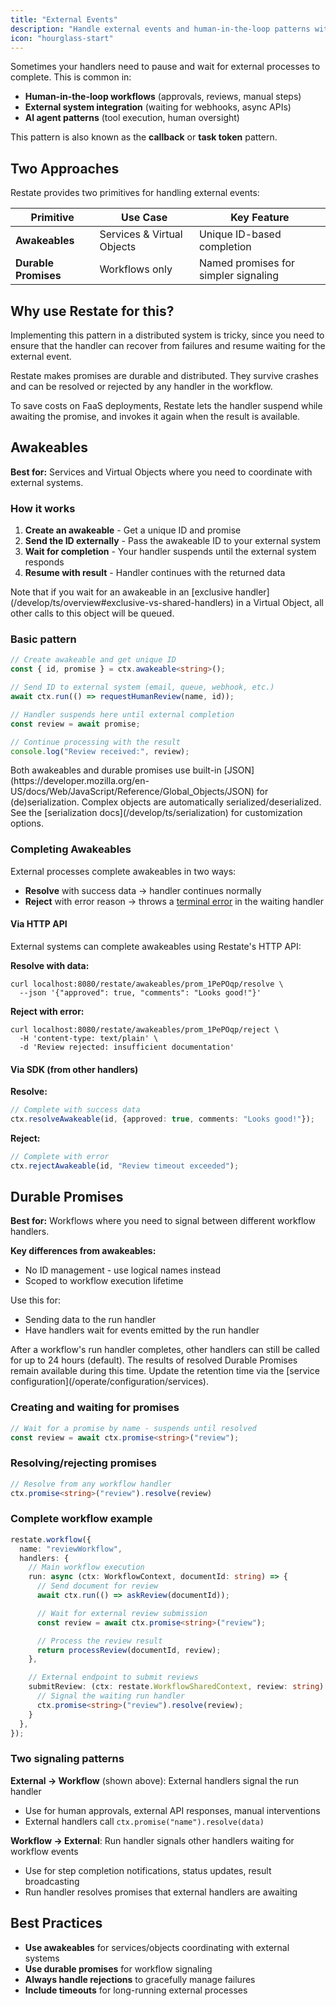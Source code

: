 ```yaml
---
title: "External Events"
description: "Handle external events and human-in-the-loop patterns with durable waiting primitives."
icon: "hourglass-start"
---
```


Sometimes your handlers need to pause and wait for external processes to complete. This is common in:

- **Human-in-the-loop workflows** (approvals, reviews, manual steps)
- **External system integration** (waiting for webhooks, async APIs)
- **AI agent patterns** (tool execution, human oversight)

This pattern is also known as the **callback** or **task token** pattern.

## Two Approaches

Restate provides two primitives for handling external events:

| Primitive | Use Case | Key Feature |
|-----------|----------|--------------|
| **Awakeables** | Services & Virtual Objects | Unique ID-based completion |
| **Durable Promises** | Workflows only | Named promises for simpler signaling |

## Why use Restate for this?

Implementing this pattern in a distributed system is tricky, since you need to ensure that the handler can recover from failures and resume waiting for the external event.

Restate makes promises are durable and distributed. They survive crashes and can be resolved or rejected by any handler in the workflow.

To save costs on FaaS deployments, Restate lets the handler suspend while awaiting the promise, and invokes it again when the result is available.

## Awakeables

**Best for:** Services and Virtual Objects where you need to coordinate with external systems.

### How it works

1. **Create an awakeable** - Get a unique ID and promise
2. **Send the ID externally** - Pass the awakeable ID to your external system
3. **Wait for completion** - Your handler suspends until the external system responds
4. **Resume with result** - Handler continues with the returned data

<Info>
Note that if you wait for an awakeable in an [exclusive handler](/develop/ts/overview#exclusive-vs-shared-handlers) in a Virtual Object, all other calls to this object will be queued.
</Info>

### Basic pattern 

```ts {CODE_LOAD::ts/src/develop/awakeable.ts#here} 
// Create awakeable and get unique ID
const { id, promise } = ctx.awakeable<string>();

// Send ID to external system (email, queue, webhook, etc.)
await ctx.run(() => requestHumanReview(name, id));

// Handler suspends here until external completion
const review = await promise;

// Continue processing with the result
console.log("Review received:", review);
```

<Accordion title="Serialization">
  Both awakeables and durable promises use built-in [JSON](https://developer.mozilla.org/en-US/docs/Web/JavaScript/Reference/Global_Objects/JSON) for (de)serialization. Complex objects are automatically serialized/deserialized. See the [serialization docs](/develop/ts/serialization) for customization options.
</Accordion>


### Completing Awakeables

External processes complete awakeables in two ways:

- **Resolve** with success data → handler continues normally
- **Reject** with error reason → throws a [terminal error](/develop/ts/error-handling) in the waiting handler

#### Via HTTP API

External systems can complete awakeables using Restate's HTTP API:

**Resolve with data:**
```shell
curl localhost:8080/restate/awakeables/prom_1PePOqp/resolve \
  --json '{"approved": true, "comments": "Looks good!"}'
```

**Reject with error:**
```shell
curl localhost:8080/restate/awakeables/prom_1PePOqp/reject \
  -H 'content-type: text/plain' \
  -d 'Review rejected: insufficient documentation'
```

#### Via SDK (from other handlers)

**Resolve:**
```ts {CODE_LOAD::../snippets/ts/src/develop/awakeable.ts#resolve} 
// Complete with success data
ctx.resolveAwakeable(id, {approved: true, comments: "Looks good!"});
```

**Reject:**
```ts {CODE_LOAD::../snippets/ts/src/develop/awakeable.ts#reject} 
// Complete with error
ctx.rejectAwakeable(id, "Review timeout exceeded");
```

## Durable Promises

**Best for:** Workflows where you need to signal between different workflow handlers.

**Key differences from awakeables:**
- No ID management - use logical names instead
- Scoped to workflow execution lifetime

Use this for:
- Sending data to the run handler
- Have handlers wait for events emitted by the run handler

<Info>
After a workflow's run handler completes, other handlers can still be called for up to 24 hours (default).
The results of resolved Durable Promises remain available during this time.
Update the retention time via the [service configuration](/operate/configuration/services).
</Info>

### Creating and waiting for promises

```ts {CODE_LOAD::../snippets/ts/src/develop/awakeable.ts#promise} 
// Wait for a promise by name - suspends until resolved
const review = await ctx.promise<string>("review");
```

### Resolving/rejecting promises

```ts {CODE_LOAD::../snippets/ts/src/develop/awakeable.ts#resolve_promise} 
// Resolve from any workflow handler
ctx.promise<string>("review").resolve(review)
```


### Complete workflow example

```ts expandable {CODE_LOAD::../snippets/ts/src/develop/awakeable.ts#review} 
restate.workflow({
  name: "reviewWorkflow",
  handlers: {
    // Main workflow execution
    run: async (ctx: WorkflowContext, documentId: string) => {
      // Send document for review
      await ctx.run(() => askReview(documentId));

      // Wait for external review submission
      const review = await ctx.promise<string>("review");

      // Process the review result
      return processReview(documentId, review);
    },

    // External endpoint to submit reviews
    submitReview: (ctx: restate.WorkflowSharedContext, review: string) => {
      // Signal the waiting run handler
      ctx.promise<string>("review").resolve(review);
    }
  },
});
```

### Two signaling patterns

**External → Workflow** (shown above): External handlers signal the run handler
- Use for human approvals, external API responses, manual interventions
- External handlers call `ctx.promise("name").resolve(data)`

**Workflow → External**: Run handler signals other handlers waiting for workflow events  
- Use for step completion notifications, status updates, result broadcasting
- Run handler resolves promises that external handlers are awaiting

## Best Practices

- **Use awakeables** for services/objects coordinating with external systems
- **Use durable promises** for workflow signaling
- **Always handle rejections** to gracefully manage failures
- **Include timeouts** for long-running external processes